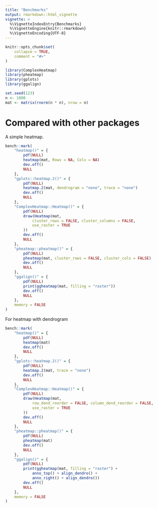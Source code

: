 ```yaml
---
title: "Benchmarks"
output: rmarkdown::html_vignette
vignette: >
  %\VignetteIndexEntry{Benchmarks}
  %\VignetteEngine{knitr::rmarkdown}
  %\VignetteEncoding{UTF-8}
---
```


```r
knitr::opts_chunk$set(
    collapse = TRUE,
    comment = "#>"
)
```

```r
library(ComplexHeatmap)
library(pheatmap)
library(gplots)
library(ggalign)
```

```r
set.seed(123)
n <- 1000
mat <- matrix(rnorm(n * n), nrow = n)
```

# Compared with other packages
A simple heatmap.
```r
bench::mark(
    "heatmap()" = {
        pdf(NULL)
        heatmap(mat, Rowv = NA, Colv = NA)
        dev.off()
        NULL
    },
    "gplots::heatmap.2()" = {
        pdf(NULL)
        heatmap.2(mat, dendrogram = "none", trace = "none")
        dev.off()
        NULL
    },
    "ComplexHeatmap::Heatmap()" = {
        pdf(NULL)
        draw(Heatmap(mat,
            cluster_rows = FALSE, cluster_columns = FALSE,
            use_raster = TRUE
        ))
        dev.off()
        NULL
    },
    "pheatmap::pheatmap()" = {
        pdf(NULL)
        pheatmap(mat, cluster_rows = FALSE, cluster_cols = FALSE)
        dev.off()
        NULL
    },
    "ggalign()" = {
        pdf(NULL)
        print(ggheatmap(mat, filling = "raster"))
        dev.off()
        NULL
    },
    memory = FALSE
)
```

For heatmap with dendrogram
```r
bench::mark(
    "heatmap()" = {
        pdf(NULL)
        heatmap(mat)
        dev.off()
        NULL
    },
    "gplots::heatmap.2()" = {
        pdf(NULL)
        heatmap.2(mat, trace = "none")
        dev.off()
        NULL
    },
    "ComplexHeatmap::Heatmap()" = {
        pdf(NULL)
        draw(Heatmap(mat,
            row_dend_reorder = FALSE, column_dend_reorder = FALSE,
            use_raster = TRUE
        ))
        dev.off()
        NULL
    },
    "pheatmap::pheatmap()" = {
        pdf(NULL)
        pheatmap(mat)
        dev.off()
        NULL
    },
    "ggalign()" = {
        pdf(NULL)
        print(ggheatmap(mat, filling = "raster") +
            anno_top() + align_dendro() +
            anno_right() + align_dendro())
        dev.off()
        NULL
    },
    memory = FALSE
)
```
